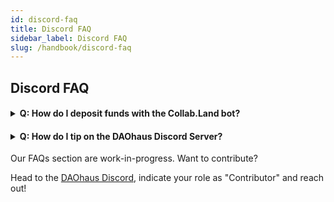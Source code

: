 ```yaml
---
id: discord-faq
title: Discord FAQ
sidebar_label: Discord FAQ
slug: /handbook/discord-faq
---
```


## Discord FAQ

<h4>
  <details>
    <summary>Q: How do I deposit funds with the Collab.Land bot?</summary>
    <p>&nbsp;</p>
    A: please follow the steps below:
    <p>&nbsp;</p>
    If you already have xDAI skip to Step 4 <br />
    If you already have HAUS on xDai skip to Step 5<p>&nbsp;</p>
    <p>
      Assuming you have DAI in your MetaMask wallet on the Ethereum Mainnet...
    </p>
    <ol>
      <li>Connect your wallet on Ethereum Mainnet</li>
      <li>
        Bridge DAI to xDai using{' '}
        <a href='https://bridge.xdaichain.com/'>xDai Bridge</a>
      </li>
      <li>Connect your wallet on xDai</li>
      <li>
        Swap from XDAI to HAUS on{' '}
        <a href='https://app.honeyswap.org/#/swap'>Honeyswap</a>
      </li>
      <li>
        DM <code>!deposit 100</code> to Collab.Land bot on Discord.
        <br />
        <strong>Note:</strong> 100 is the Network Chain Id not an amount.
      </li>
      <li>
        Click link to <code>To update depositor address Click Here</code>
        <br />
        <strong>Note:</strong> If you do not update to send from the correct
        address, the tokens will be lost!
      </li>
      <li>Sign transaction in your wallet</li>
      <li>
        Send HAUS to <code>0x8dcCD27e0d1ee15e5986A1568b575B31e81F0bbA</code>
      </li>
      <li>
        DM <code>!balance</code> to Collab.Land bot to verify deposit
      </li>
      <li>Get yer tip on!</li>
    </ol>
  </details>
</h4>

<h4>
  <details>
    <summary> Q: How do I tip on the DAOhaus Discord Server?</summary>
    <p>&nbsp;</p>
    A: In chat try <code>!tip "@username" "number of coins" "coin symbol"</code>
  </details>
</h4>

Our FAQs section are work-in-progress. Want to contribute?

Head to the [DAOhaus Discord](https://discord.gg/bUd7HqMx), indicate your role as "Contributor" and reach out!
